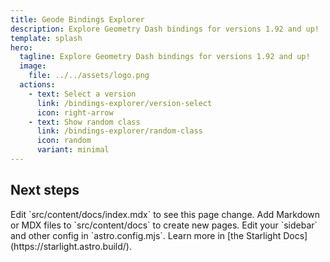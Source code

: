 ```yaml
---
title: Geode Bindings Explorer
description: Explore Geometry Dash bindings for versions 1.92 and up!
template: splash
hero:
  tagline: Explore Geometry Dash bindings for versions 1.92 and up!
  image:
    file: ../../assets/logo.png
  actions:
    - text: Select a version
      link: /bindings-explorer/version-select
      icon: right-arrow
    - text: Show random class
      link: /bindings-explorer/random-class
      icon: random
      variant: minimal
---
```



## Next steps

<CardGrid stagger>
	<Card title="Update content" icon="pencil">
		Edit `src/content/docs/index.mdx` to see this page change.
	</Card>
	<Card title="Add new content" icon="add-document">
		Add Markdown or MDX files to `src/content/docs` to create new pages.
	</Card>
	<Card title="Configure your site" icon="setting">
		Edit your `sidebar` and other config in `astro.config.mjs`.
	</Card>
	<Card title="Read the docs" icon="open-book">
		Learn more in [the Starlight Docs](https://starlight.astro.build/).
	</Card>
</CardGrid>
